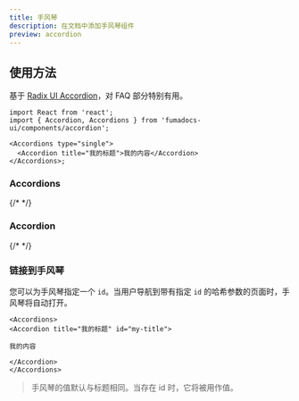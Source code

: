 ```yaml
---
title: 手风琴
description: 在文档中添加手风琴组件
preview: accordion
---
```


## 使用方法

基于 [Radix UI Accordion](https://www.radix-ui.com/primitives/docs/components/accordion)，对 FAQ 部分特别有用。

```tsx
import React from 'react';
import { Accordion, Accordions } from 'fumadocs-ui/components/accordion';

<Accordions type="single">
  <Accordion title="我的标题">我的内容</Accordion>
</Accordions>;
```

### Accordions

{/* <AutoTypeTable path="./content/docs/props.ts" name="AccordionsProps" /> */}

### Accordion

{/* <AutoTypeTable path="./content/docs/props.ts" name="AccordionProps" /> */}

### 链接到手风琴

您可以为手风琴指定一个 `id`。当用户导航到带有指定 `id` 的哈希参数的页面时，手风琴将自动打开。

```mdx
<Accordions>
<Accordion title="我的标题" id="my-title">

我的内容

</Accordion>
</Accordions>
```

> 手风琴的值默认与标题相同。当存在 id 时，它将被用作值。 